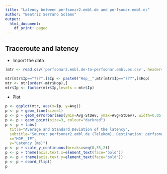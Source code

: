 ```yaml
---
title: "Latency between perfsonar2.embl.de and perfsonar.embl.es"
author: "Beatriz Serrano Solano"
output:
  html_document:
    df_print: paged
---
```


## Traceroute and latency

- Import the data

```r
(mtr <- read.csv('perfsonar2.embl.de-to-perfsonar.embl.es.csv', header=T, stringsAsFactors=F))
```

```r
mtr[mtr$Ip=="???",]$Ip <- paste0("Hop__",mtr[mtr$Ip=="???",]$Hop)
mtr <- mtr[order(-mtr$Hop),]
mtr$Ip <- factor(mtr$Ip,levels = mtr$Ip)
```

- Plot
```r
p <- ggplot(mtr, aes(x=Ip, y=Avg))
p <- p + geom_line(size=1)
p <- p + geom_errorbar(aes(ymin=Avg-StDev, ymax=Avg+StDev), width=0.05, position=position_dodge(0.05))
p <- p + geom_point(size=3, colour="darkred")
p <- p + labs(
  title="Average and Standard Deviation of the latency",
  subtitle="Source: perfsonar2.embl.de (Telekom), Destination: perfsonar.embl.es (CSUC)",
  x="HOP__IP",
  y="Latency (ms)")
p <- p + scale_y_continuous(breaks=seq(0,55,2))
p <- p + theme(axis.text.x=element_text(face="bold")) 
p <- p + theme(axis.text.y=element_text(face="bold")) 
p <- p + coord_flip()
p
```

